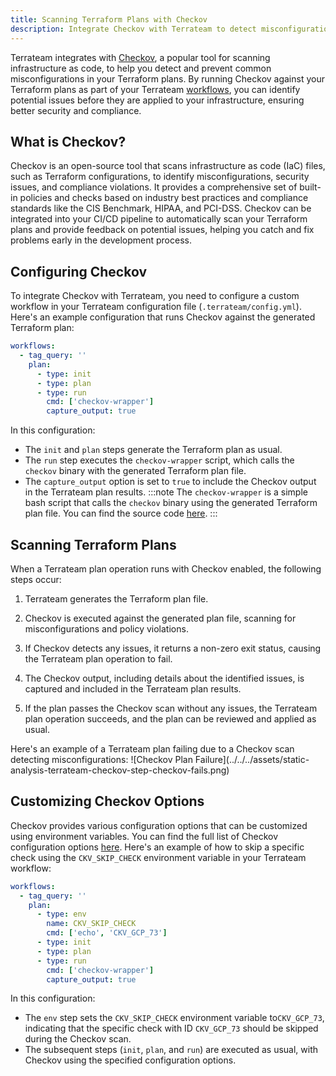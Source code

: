 ```yaml
---
title: Scanning Terraform Plans with Checkov
description: Integrate Checkov with Terrateam to detect misconfigurations in your Terraform plans
---
```



Terrateam integrates with [Checkov](https://www.checkov.io/), a popular tool for scanning infrastructure as code, to help you detect and prevent common misconfigurations in your Terraform plans. By running Checkov against your Terraform plans as part of your Terrateam [workflows](/configuration-reference/workflows), you can identify potential issues before they are applied to your infrastructure, ensuring better security and compliance.

## What is Checkov?
Checkov is an open-source tool that scans infrastructure as code (IaC) files, such as Terraform configurations, to identify misconfigurations, security issues, and compliance violations. It provides a comprehensive set of built-in policies and checks based on industry best practices and compliance standards like the CIS Benchmark, HIPAA, and PCI-DSS.
Checkov can be integrated into your CI/CD pipeline to automatically scan your Terraform plans and provide feedback on potential issues, helping you catch and fix problems early in the development process.

## Configuring Checkov
To integrate Checkov with Terrateam, you need to configure a custom workflow in your Terrateam configuration file (`.terrateam/config.yml`).
Here's an example configuration that runs Checkov against the generated Terraform plan:
```yaml
workflows:
  - tag_query: ''
    plan:
      - type: init
      - type: plan
      - type: run
        cmd: ['checkov-wrapper']
        capture_output: true
```
In this configuration:
- The `init` and `plan` steps generate the Terraform plan as usual.
- The `run` step executes the `checkov-wrapper` script, which calls the `checkov` binary with the generated Terraform plan file.
- The `capture_output` option is set to `true` to include the Checkov output in the Terrateam plan results.
:::note
The `checkov-wrapper` is a simple bash script that calls the `checkov` binary using the generated Terraform plan file. You can find the source code [here](https://github.com/terrateamio/action/blob/main/checkov-wrapper).
:::

## Scanning Terraform Plans
When a Terrateam plan operation runs with Checkov enabled, the following steps occur:
<Steps>
1. Terrateam generates the Terraform plan file.

2. Checkov is executed against the generated plan file, scanning for misconfigurations and policy violations.

3. If Checkov detects any issues, it returns a non-zero exit status, causing the Terrateam plan operation to fail.

4. The Checkov output, including details about the identified issues, is captured and included in the Terrateam plan results.

5. If the plan passes the Checkov scan without any issues, the Terrateam plan operation succeeds, and the plan can be reviewed and applied as usual.
</Steps>
Here's an example of a Terrateam plan failing due to a Checkov scan detecting misconfigurations:
![Checkov Plan Failure](../../../assets/static-analysis-terrateam-checkov-step-checkov-fails.png)

## Customizing Checkov Options
Checkov provides various configuration options that can be customized using environment variables. You can find the full list of Checkov configuration options [here](https://www.checkov.io/2.Basics/CLI%20Command%20Reference.html#cli-command-reference).
Here's an example of how to skip a specific check using the `CKV_SKIP_CHECK` environment variable in your Terrateam workflow:
```yaml
workflows:
  - tag_query: ''
    plan:
      - type: env
        name: CKV_SKIP_CHECK
        cmd: ['echo', 'CKV_GCP_73']
      - type: init
      - type: plan
      - type: run
        cmd: ['checkov-wrapper']
        capture_output: true 
```
In this configuration:
- The `env` step sets the `CKV_SKIP_CHECK` environment variable to`CKV_GCP_73`, indicating that the specific check with ID `CKV_GCP_73` should be skipped during the Checkov scan.
- The subsequent steps (`init`, `plan`, and `run`) are executed as usual, with Checkov using the specified configuration options.
